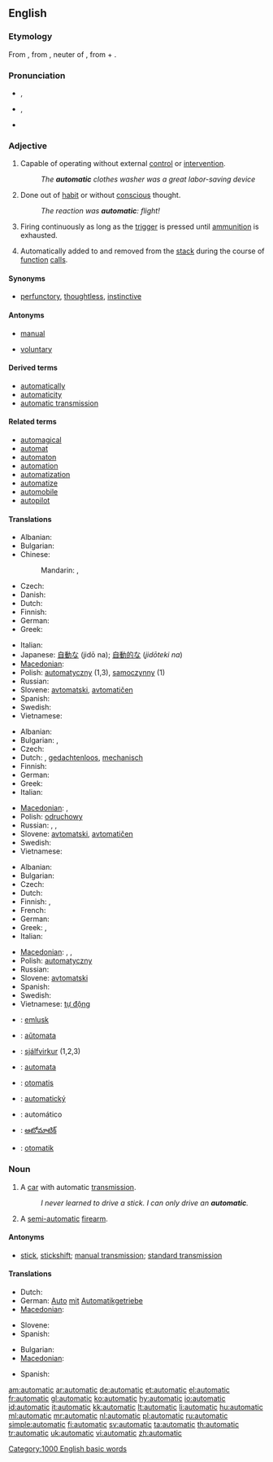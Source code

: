 ==English==

===Etymology===
From {{etyl|fr}} {{term|automatique}}, from {{etyl|grc}} {{term|αὐτόματον|sc=polytonic|tr=automaton}}, neuter of {{term|αὐτόματος||selfmoving, moving of oneself, self-acting, spontaneous|sc=polytonic|tr=automatos}}, from {{term|αὐτός||self, myself|sc=polytonic|tr=autos}} + {{term|μέμαα||to wish eagerly, strive, yearn, desire|sc=polytonic|tr=memaa}}.

===Pronunciation===
* {{a|UK}} {{IPA|/ˌɔːtəˈmætɪk/}}, {{SAMPA|/%O:t@"m{tIk/}}
* {{a|US}} {{IPA|/ˌɔtəˈmætɪk/}}, {{SAMPA|/%Ot@"m{tIk/}}
* {{audio|en-us-automatic.ogg|Audio (US)}}
*: {{rhymes|ætɪk}}

===Adjective===
{{en-adj|-}}

# Capable of operating without external [[control]] or [[intervention]].
#: ''The '''automatic''' clothes washer was a great labor-saving device''
# Done out of [[habit]] or without [[conscious]] thought.
#: ''The reaction was '''automatic''': flight!''
# {{context|of a [[firearm]] such as a [[machine gun]]}} Firing continuously as long as the [[trigger]] is pressed until [[ammunition]] is exhausted.
# {{computing|of a local [[variable]]}} Automatically added to and removed from the [[stack]] during the course of [[function]] [[call]]s.

====Synonyms====
* {{sense|without conscious thought}} [[perfunctory]], [[thoughtless]], [[instinctive]]

====Antonyms====
* {{sense|not capable of operating with external control}} [[manual]]
* {{sense|not without conscious thought}} [[voluntary]]

====Derived terms====
* [[automatically]]
* [[automaticity]]
* [[automatic transmission]]

====Related terms====
* [[automagical]]
* [[automat]]
* [[automaton]]
* [[automation]]
* [[automatization]]
* [[automatize]]
* [[automobile]]
* [[autopilot]]

====Translations====
{{trans-top|capable of operating without external control}}
* Albanian: {{t+|sq|automatik|xs=Albanian}}
* Bulgarian: {{t|bg|автоматичен}}
* Chinese:
*: Mandarin: {{t-|cmn|自動|alt=自動的|sc=Hani}}, {{t-|cmn|自动|alt=自动的|tr=zìdòng de|sc=Hani}}
* Czech: {{t-|cs|automatický|m}}
* Danish: {{t-|da|automatik}}
* Dutch: {{t+|nl|automatisch}}
* Finnish: {{t+|fi|automaattinen}}
* German: {{t+|de|automatisch}}
* Greek: {{t+|el|αυτόματος|m|tr=''aftómatos''}}
{{trans-mid}}
* Italian: {{t-|it|automatico}}
* Japanese: [[自動な]] (jidō na); [[自動的な]] (''jidōteki na'')
* [[Macedonian]]: {{t-|mk|автоматски|m|tr=avtomátski}}
* Polish: [[automatyczny]] (1,3), [[samoczynny]] (1)
* Russian: {{t+|ru|автоматический|tr=a''vtomatíčeskij''}}
* Slovene: [[avtomatski]], [[avtomatičen]]
* Spanish: {{t-|es|automático|m}}
* Swedish: {{t+|sv|automatisk}}
* Vietnamese: {{t+|vi|tự động|xs=Vietnamese}}
{{trans-bottom}}

{{trans-top|acting without conscious thought}}
* Albanian: {{t+|sq|automatik|xs=Albanian}}
* Bulgarian: {{t|bg|неволен}},  {{t|bg|машинален}}
* Czech: {{t-|cs|automatický|m}}
* Dutch: {{t+|nl|automatisch}}, [[gedachtenloos]], [[mechanisch]]
* Finnish: {{t+|fi|automaattinen}}
* German: {{t+|de|automatisch}}
* Greek: {{t+|el|αυτόματος|m|tr=aftómatos}}
* Italian: {{t-|it|automatico}}
{{trans-mid}}
* [[Macedonian]]: {{t-|mk|автоматски|tr=avtomátski}},  {{t-|mk|механички|tr=mehánički}}
* Polish: [[odruchowy]] {{m}}
* Russian: {{t+|ru|автоматический|tr=avtomatíčeskij}}, {{t|ru|механический|tr=''mexaníčeskij''}}, {{t|ru|машинальный|tr=''mašinál'nyj''}}
* Slovene: [[avtomatski]], [[avtomatičen]]
* Swedish: {{t+|sv|automatisk}}
* Vietnamese: {{t+|vi|tự nhiên|xs=Vietnamese}}
{{trans-bottom}}

{{trans-top|describing a firearm which fires continuously}}
* Albanian: {{t+|sq|automatik|xs=Albanian}}
* Bulgarian: {{t|bg|автоматичен}}
* Czech: {{t-|cs|automatický|m}}
* Dutch: {{t+|nl|automatisch}}
* Finnish: {{t+|fi|automaattinen}},  {{t|fi|sarjatuli-}}
* French: {{t+|fr|automatique}}
* German: {{t+|de|automatisch}}
* Greek: {{t|el|αυτόματο|n|tr=aftómato}},  {{t+|el|αυτόματος|m|tr=aftómatos}}
* Italian: {{t-|it|automatico}}
{{trans-mid}}
* [[Macedonian]]: {{t-|mk|автоматски|m|tr=avtomátski}},  {{t|mk|автоматска|f|tr=avtomátskа}},  {{t|mk|автоматско|n|tr=avtomátsko}}
* Polish: [[automatyczny]] {{m}}
* Russian: {{t+|ru|автоматический|tr=''avtomatíčeskij''}}
* Slovene: [[avtomatski]]
* Spanish: {{t-|es|automático}}
* Swedish: {{t+|sv|automatisk}}
* Vietnamese: [[tự động]]
{{trans-bottom}}

{{checktrans-top}}
* {{ttbc|Breton}}: [[emlusk]]
* {{ttbc|Esperanto}}: [[aŭtomata]]
* {{ttbc|Icelandic}}: [[sjálfvirkur]] (1,2,3)
* {{ttbc|Ido}}: [[automata]]
* {{ttbc|Indonesian}}: [[otomatis]]
{{trans-mid}}
* {{ttbc|Slovak}}: [[automatický]]
* {{ttbc|Spanish}}: automático
* {{ttbc|Telugu}}: [[ఆటోమాటిక్]]
* {{ttbc|Turkish}}: [[otomatik]]
{{trans-bottom}}

===Noun===
{{en-noun}}

# A [[car]] with automatic [[transmission]].
#: ''I never learned to drive a stick. I can only drive an '''automatic'''.''
# A [[semi-automatic]] [[firearm]].

====Antonyms====
* {{sense|car with automatic transmission}} [[stick]], [[stickshift]]; [[manual transmission]]; [[standard transmission]]

====Translations====
{{trans-top|A car with automatic transmission}}
* Dutch: {{t+|nl|automaat|m}}
* German: [[Auto]] [[mit]] [[Automatikgetriebe]] {{n}}
* [[Macedonian]]: {{t|mk|автоматик|m|tr=avtomátik}}
{{trans-mid}}
* Slovene: {{t-|sl|avtomatik|m}}
* Spanish: {{t-|es|automático|m}}
{{trans-bottom}}

{{trans-top|A semi-automatic pistol}}
* Bulgarian: {{t+|bg|автомат}}
* [[Macedonian]]: {{t|mk|полуавтоматски пиштол|m|tr=poluavtomátski píštol}}
{{trans-mid}}
* Spanish: {{t|es|semi-automática|f}}
{{trans-bottom}}

[[Category:1000 English basic words]]

[[am:automatic]]
[[ar:automatic]]
[[de:automatic]]
[[et:automatic]]
[[el:automatic]]
[[fr:automatic]]
[[gl:automatic]]
[[ko:automatic]]
[[hy:automatic]]
[[io:automatic]]
[[id:automatic]]
[[it:automatic]]
[[kk:automatic]]
[[lt:automatic]]
[[li:automatic]]
[[hu:automatic]]
[[ml:automatic]]
[[mr:automatic]]
[[nl:automatic]]
[[pl:automatic]]
[[ru:automatic]]
[[simple:automatic]]
[[fi:automatic]]
[[sv:automatic]]
[[ta:automatic]]
[[th:automatic]]
[[tr:automatic]]
[[uk:automatic]]
[[vi:automatic]]
[[zh:automatic]]